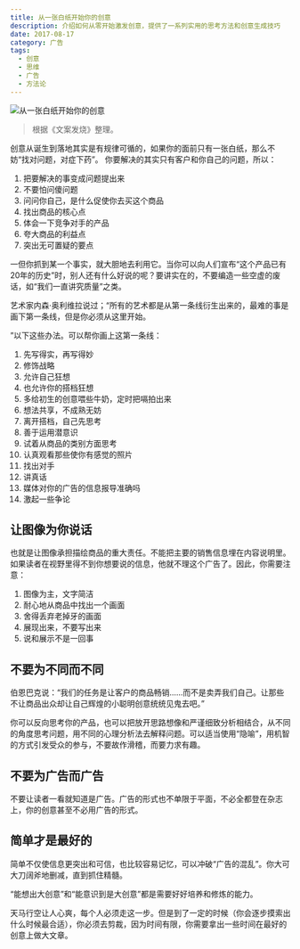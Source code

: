 ```yaml
---
title: 从一张白纸开始你的创意
description: 介绍如何从零开始激发创意，提供了一系列实用的思考方法和创意生成技巧
date: 2017-08-17
category: 广告
tags:
  - 创意
  - 思维
  - 广告
  - 方法论
---
```


![从一张白纸开始你的创意](https://img.dava.cc/img/从一张白纸开始你的创意.png)

> 根据《文案发烧》整理。

创意从诞生到落地其实是有规律可循的，如果你的面前只有一张白纸，那么不妨“找对问题，对症下药”。 你要解决的其实只有客户和你自己的问题，所以：

1. 把要解决的事变成问题提出来
2. 不要怕问傻问题
3. 问问你自己，是什么促使你去买这个商品
4. 找出商品的核心点
5. 体会一下竞争对手的产品
6. 夸大商品的利益点
7. 突出无可置疑的要点

一但你抓到某一个事实，就大胆地去利用它。当你可以向人们宣布“这个产品已有20年的历史”时，别人还有什么好说的呢？要讲实在的，不要编造一些空虚的废话，如“我们一直讲究质量”之类。

艺术家内森·奥利维拉说过；“所有的艺术都是从第一条线衍生出来的，最难的事是画下第一条线，但是你必须从这里开始。

”以下这些办法。可以帮你画上这第一条线：

1. 先写得实，再写得妙
2. 修饰战略
3. 允许自己狂想
4. 也允许你的搭档狂想
5. 多给初生的创意喂些牛奶，定时把嗝拍出来
6. 想法共享，不成熟无妨
7. 离开搭档，自己先思考
8. 善于运用潜意识
9. 试着从商品的类别方面思考
10. 认真观看那些使你有感觉的照片
11. 找出对手
12. 讲真话
13. 媒体对你的广告的信息报导准确吗
14. 激起一些争论

## 让图像为你说话

也就是让图像承担描绘商品的重大责任。不能把主要的销售信息埋在内容说明里。如果读者在视野里得不到你想要说的信息，他就不理这个广告了。因此，你需要注意：

1. 图像为主，文字简洁
2. 耐心地从商品中找出一个画面
3. 舍得丢弃老掉牙的画面
4. 展现出来，不要写出来
5. 说和展示不是一回事

## 不要为不同而不同

伯恩巴克说：“我们的任务是让客户的商品畅销......而不是卖弄我们自己。让那些不让商品出众却让自己辉煌的小聪明创意统统见鬼去吧。”

你可以反向思考你的产品，也可以把放开思路想像和严谨细致分析相结合，从不同的角度思考问题，用不同的心理分析法去解释问题。可以适当使用“隐喻”，用机智的方式引发受众的参与，不要故作滑稽，而要力求有趣。

## 不要为广告而广告

不要让读者一看就知道是广告。广告的形式也不单限于平面，不必全都登在杂志上，你的创意甚至不必用广告的形式。

## 简单才是最好的

简单不仅使信息更突出和可信，也比较容易记忆，可以冲破“广告的混乱”。你大可大刀阔斧地删减，直到抓住精髓。

“能想出大创意”和“能意识到是大创意”都是需要好好培养和修炼的能力。

天马行空让人心爽，每个人必须走这一步。但是到了一定的时候（你会逐步摸索出什么时候最合适），你必须去剪裁，因为时间有限，你需要拿出一些时间在最好的创意上做大文章。